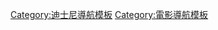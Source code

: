 {{Navbox
|name = 加勒比海盗系列电影
|title = [[加勒比海盗系列|加勒比海盗]]
| bodyclass= hlist 

| group1 = [[加勒比海盗系列电影|電影]]
| list1 = 
*《[[加勒比海盗：黑珍珠号的诅咒|-{zh-cn:黑珍珠号的诅咒; zh-tw:鬼盜船魔咒; zh-hk:魔盜王決戰鬼盜船}-]]》 
* 《[[加勒比海盗2：聚魂棺|-{zh-cn:聚魂棺; zh-tw:加勒比海盜; zh-hk:決戰魔盜王}-]]》 
* 《[[加勒比海盗3：世界的尽头|-{zh-cn:世界的尽头; zh-tw:世界的盡頭; zh-hk:魔盜王終極之戰}-]]》 
* 《[[加勒比海盗4：惊涛怪浪|-{zh-cn:惊涛怪浪; zh-tw:幽靈海; zh-hk:魔盜狂潮}-]]》 
* 《[[加勒比海盗5：死无对证|-{zh-cn:死无对证; zh-tw:死無對證; zh-hk:惡靈啟航;}-]]》

| group2 = {{link-en|神鬼奇航角色列表|List of Pirates of the Caribbean characters|角色}}
| list2 =
*  [[傑克·史派羅]] 
* [[威爾·杜納]] 
* [[伊莉莎白·史旺]] 
* [[哈克特·巴博沙]] 
* [[戴維·瓊斯]]
* [[約夏米·吉布斯]] 
* {{link-en|詹姆斯·倪靈頓|James Norrington}} 
* {{link-en|鞋帶比爾|Bootstrap Bill}} 
* {{link-en|庫勒特·貝克特|Cutler Beckett}} 
*  {{link-en|蒂婭·達爾瑪|Tia Dalma}}

| group3 = 相关主题
| list3 =
*  {{link-en|黑珍珠号|Black Pearl}} 
* {{link-en|乐高加勒比海盗|Lego Pirates of the Caribbean}} 
* {{link-en|加勒比海盗 (游乐设施)|Pirates of the Caribbean (attraction)}}
* [[魔盜王：被詛咒的艦隊|-{zh-cn:被诅咒的舰队; zh-hk:被詛咒的艦隊; zh-tw:詛咒的艦隊;}-]]

}}<noinclude>
{{DEFAULTSORT:Pirates of the Caribbean}}
[[Category:迪士尼導航模板]]
[[Category:電影導航模板]]
</noinclude>